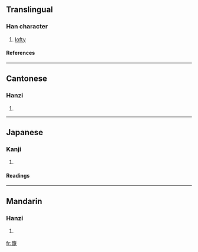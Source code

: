 ==Translingual==
===Han character===
{{Han char|rn=46|rad=山|as=16|sn=19|four=2221<sub>1</sub>|canj=山卜月心 (UYBP)}}
# [[lofty]]
====References====
{{Han ref|kx=0322.090|dkj=08598|dj=0622.210|hdz=10806.030|uh=5DC3|ud=24003|bh=F1FD|bd=61949}}
----
==Cantonese==
===Hanzi===
{{yue-hanzi|jyut=|y=lung4}}
# {{defn|Cantonese}}
----
==Japanese==
===Kanji===
{{ja-kanji|grade=|rs=山16}}
# {{defn|Japanese}} 
====Readings====
{{ja-readings|on=[[ろう]] (rō), [[る]] (ru)|kun=[[けわしい]] (kewashii)}}
----
==Mandarin==
===Hanzi===
{{cmn-hanzi|pin=[[lóng]] ([[long2]]), [[wéi]] ([[wei2]])|wg=lung<sup>2</sup>, wei<sup>2</sup>}}
# {{defn|Mandarin}}

[[fr:巃]]